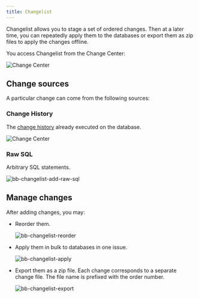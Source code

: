 ```yaml
---
title: Changelist
---
```


Changelist allows you to stage a set of ordered changes. Then at a later time, you can repeatedly apply them
to the databases or export them as zip files to apply the changes offline.

You access Changelist from the Change Center:

![Change Center](/content/docs/changelist/bb-change-center.webp)

## Change sources

A particular change can come from the following sources:

### Change History

The [change history](/docs/change-database/change-workflow/#migration-history) already executed on the database.

![Change Center](/content/docs/changelist/bb-change-history.webp)

### Raw SQL

Arbitrary SQL statements.

![bb-changelist-add-raw-sql](/content/docs/changelist/bb-changelist-add-raw-sql.webp)

## Manage changes

After adding changes, you may:

- Reorder them.

  ![bb-changelist-reorder](/content/docs/changelist/bb-changelist-reorder.webp)

- Apply them in bulk to databases in one issue.

  ![bb-changelist-apply](/content/docs/changelist/bb-changelist-apply.webp)

- Export them as a zip file. Each change corresponds to a separate change file. The file name is
  prefixed with the order number.

  ![bb-changelist-export](/content/docs/changelist/bb-changelist-export.webp)
